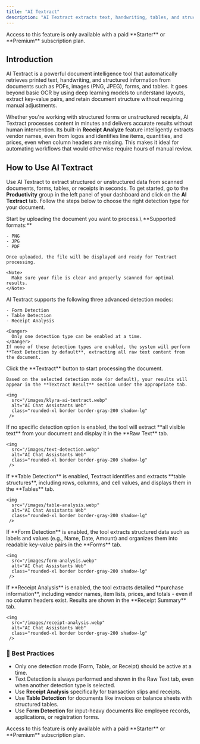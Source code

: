 ```yaml
---
title: "AI Textract"
description: "AI Textract extracts text, handwriting, tables, and structured data from scanned documents using advanced machine learning, offering far more than traditional OCR."
---
```


<Warning>
  Access to this feature is only available with a paid **Starter** or **Premium** subscription plan.
</Warning>

## Introduction

AI Textract is a powerful document intelligence tool that automatically retrieves printed text, handwriting, and structured information from documents such as PDFs, images (PNG, JPEG), forms, and tables. It goes beyond basic OCR by using deep learning models to understand layouts, extract key-value pairs, and retain document structure without requiring manual adjustments.

Whether you're working with structured forms or unstructured receipts, AI Textract processes content in minutes and delivers accurate results without human intervention. Its built-in **Receipt Analyze** feature intelligently extracts vendor names, even from logos and identifies line items, quantities, and prices, even when column headers are missing. This makes it ideal for automating workflows that would otherwise require hours of manual review.

## How to Use AI Textract

Use AI Textract to extract structured or unstructured data from scanned documents, forms, tables, or receipts in seconds. To get started, go to the **Productivity** group in the left panel of your dashboard and click on the **AI Textract** tab. Follow the steps below to choose the right detection type for your document.

<Steps>
  <Step title="Upload Your Document">
    Start by uploading the document you want to process.\
    **Supported formats:**

    - PNG
    - JPG
    - PDF

    Once uploaded, the file will be displayed and ready for Textract processing.

    <Note>
      Make sure your file is clear and properly scanned for optimal results.
    </Note>
  </Step>
  <Step title="Choose Detection Type">
    AI Textract supports the following three advanced detection modes:

    - Form Detection
    - Table Detection
    - Receipt Analysis

    <Danger>
      Only one detection type can be enabled at a time.
    </Danger>
    If none of these detection types are enabled, the system will perform **Text Detection by default**, extracting all raw text content from the document.
  </Step>
  <Step title="Run Textract">
    Click the **Textract** button to start processing the document.

    Based on the selected detection mode (or default), your results will appear in the **Textract Result** section under the appropriate tab.

    <img 
      src="/images/klyra-ai-textract.webp" 
      alt="AI Chat Assistants Web" 
      class="rounded-xl border border-gray-200 shadow-lg"
     />
  </Step>
</Steps>

<Tabs>
  <Tab title="Text Detection">
    If no specific detection option is enabled, the tool will extract **all visible text** from your document and display it in the **Raw Text** tab.

    <img 
      src="/images/text-detection.webp" 
      alt="AI Chat Assistants Web" 
      class="rounded-xl border border-gray-200 shadow-lg"
     />
  </Tab>
  <Tab title="Table Detection">
    If **Table Detection** is enabled, Textract identifies and extracts **table structures**, including rows, columns, and cell values, and displays them in the **Tables** tab.

    <img 
      src="/images/table-analysis.webp" 
      alt="AI Chat Assistants Web" 
      class="rounded-xl border border-gray-200 shadow-lg"
     />
  </Tab>
  <Tab title="Form Detection">
    If **Form Detection** is enabled, the tool extracts structured data such as labels and values (e.g., Name, Date, Amount) and organizes them into readable key-value pairs in the **Forms** tab.

    <img 
      src="/images/form-analysis.webp" 
      alt="AI Chat Assistants Web" 
      class="rounded-xl border border-gray-200 shadow-lg"
     />
  </Tab>
  <Tab title="Receipt Analysis">
    If **Receipt Analysis** is enabled, the tool extracts detailed **purchase information**, including vendor names, item lists, prices, and totals - even if no column headers exist. Results are shown in the **Receipt Summary** tab.

    <img 
      src="/images/receipt-analysis.webp" 
      alt="AI Chat Assistants Web" 
      class="rounded-xl border border-gray-200 shadow-lg"
     />
  </Tab>
</Tabs>

### 🧠 Best Practices

- Only one detection mode (Form, Table, or Receipt) should be active at a time.
- Text Detection is always performed and shown in the Raw Text tab, even when another detection type is selected.
- Use **Receipt Analysis** specifically for transaction slips and receipts.
- Use **Table Detection** for documents like invoices or balance sheets with structured tables.
- Use **Form Detection** for input-heavy documents like employee records, applications, or registration forms.

<Warning>
  Access to this feature is only available with a paid **Starter** or **Premium** subscription plan.
</Warning>